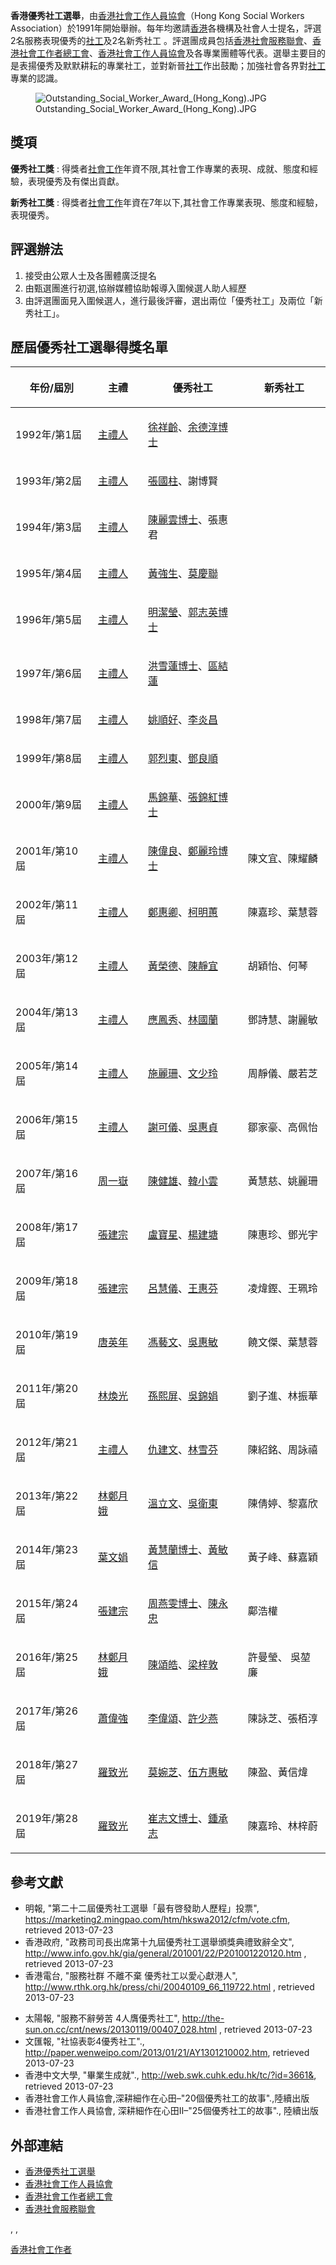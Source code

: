 '''香港優秀社工選舉'''，由[[香港社會工作人員協會|香港社會工作人員協會]]（Hong Kong Social Workers Association）於1991年開始舉辦。每年均邀請[[香港|香港]]各機構及社會人士提名，評選2名服務表現優秀的[[社工|社工]]及2名新秀社工 。評選團成員包括[[香港社會服務聯會|香港社會服務聯會]]、[[香港社會工作者總工會|香港社會工作者總工會]]、[[香港社會工作人員協會|香港社會工作人員協會]]及各專業團體等代表。選舉主要目的是表揚優秀及默默耕耘的專業社工，並對新晉[[社工|社工]]作出鼓勵；加強社會各界對[[社工|社工]]專業的認識。

[[File:Outstanding_Social_Worker_Award_(Hong_Kong).JPG|thumb]]

==獎項==
'''優秀社工獎''' : 得獎者[[社會工作|社會工作]]年資不限,其社會工作專業的表現、成就、態度和經驗，表現優秀及有傑出貢獻。

'''新秀社工獎''' : 得獎者[[社會工作|社會工作]]年資在7年以下,其社會工作專業表現、態度和經驗，表現優秀。

==評選辦法==
# 接受由公眾人士及各團體廣泛提名
# 由甄選團進行初選,協辦媒體協助報導入圍候選人助人經歷
# 由評選團面見入圍候選人，進行最後評審，選出兩位「優秀社工」及兩位「新秀社工」。

==歷屆優秀社工選舉得獎名單==
{|class="wikitable"
|-
!年份/屆別||主禮||優秀社工||新秀社工
|-
|1992年/第1屆||[[主禮人|主禮人]]||[[徐祥齡|徐祥齡]]、[[余德淳博士|余德淳博士]]||
|-
|1993年/第2屆||[[主禮人|主禮人]]||[[張國柱|張國柱]]、謝博賢|| 
|-
|1994年/第3屆||[[主禮人|主禮人]]||[[陳麗雲博士|陳麗雲博士]]、張惠君|| 
|-
|1995年/第4屆||[[主禮人|主禮人]]||[[黃強生|黃強生]]、[[莫慶聯|莫慶聯]]||
|-
|1996年/第5屆||[[主禮人|主禮人]]||[[明潔瑩|明潔瑩]]、[[郭志英博士|郭志英博士]]|| 
|-
|1997年/第6屆||[[主禮人|主禮人]]||[[洪雪蓮博士|洪雪蓮博士]]、[[區結蓮|區結蓮]]|| 
|-
|1998年/第7屆||[[主禮人|主禮人]]||[[姚順好|姚順好]]、[[李炎昌|李炎昌]]|| 
|-
|1999年/第8屆||[[主禮人|主禮人]]||[[郭烈東|郭烈東]]、[[鄧良順|鄧良順]]|| 
|-
|2000年/第9屆||[[主禮人|主禮人]]||[[馬錦華|馬錦華]]、[[張錦紅博士|張錦紅博士]]|| 
|-
|2001年/第10屆||[[主禮人|主禮人]]||[[陳偉良|陳偉良]]、[[鄭麗玲博士|鄭麗玲博士]]||陳文宜、陳耀麟 
|-
|2002年/第11屆||[[主禮人|主禮人]]||[[鄭惠卿|鄭惠卿]]、[[柯明蕙|柯明蕙]]||陳嘉珍、葉慧蓉 
|-
|2003年/第12屆||[[主禮人|主禮人]]||[[黃榮德|黃榮德]]、[[陳靜宜|陳靜宜]]||胡穎怡、何琴
|-
|2004年/第13屆||[[主禮人|主禮人]]||[[應鳳秀|應鳳秀]]、[[林國蘭|林國蘭]]||鄧詩慧、謝麗敏 
|-
|2005年/第14屆||[[主禮人|主禮人]]||[[施麗珊|施麗珊]]、[[文少玲|文少玲]]||周靜儀、嚴若芝 
|-
|2006年/第15屆||[[主禮人|主禮人]]||[[謝可儀|謝可儀]]、[[吳惠貞|吳惠貞]]||鄒家豪、高佩怡 
|-
|2007年/第16屆||[[周一嶽|周一嶽]]||[[陳健雄|陳健雄]]、[[韓小雲|韓小雲]]||黃慧慈、姚麗珊 
|-
|2008年/第17屆||[[張建宗|張建宗]]||[[盧寶星|盧寶星]]、[[楊建塘|楊建塘]]||陳惠珍、鄧光宇 
|-
|2009年/第18屆||[[張建宗|張建宗]]||[[呂慧儀|呂慧儀]]、[[王惠芬|王惠芬]]||凌煒鏗、王珮玲 
|-
|2010年/第19屆||[[唐英年|唐英年]]||[[馮藝文|馮藝文]]、[[吳惠敏|吳惠敏]]||饒文傑、葉慧蓉 
|-
|2011年/第20屆||[[林煥光|林煥光]]||[[孫熙屏|孫熙屏]]、[[吳錦娟|吳錦娟]]||劉子進、林振華 
|-
|2012年/第21屆||[[主禮人|主禮人]]||[[仇建文|仇建文]]、[[林雪芬|林雪芬]]||陳紹銘、周詠禧 
|-
|2013年/第22屆||[[林鄭月娥|林鄭月娥]]||[[溫立文|溫立文]]、[[吳衛東|吳衛東]]||陳倩婷、黎嘉欣 
|-
|2014年/第23屆||[[葉文娟|葉文娟]]||[[黃慧蘭博士|黃慧蘭博士]]、[[黃敏信|黃敏信]]||黃子峰、蘇嘉穎
|-
|2015年/第24屆||[[張建宗|張建宗]]||[[周燕雯博士|周燕雯博士]]、[[陳永忠|陳永忠]]||鄺浩權 
|-
|2016年/第25屆||[[林鄭月娥|林鄭月娥]]||[[陳頌皓|陳頌皓]]、[[梁梓敦|梁梓敦]]||許曼瑩、 吳堃廉
|-
|2017年/第26屆||[[蕭偉強|蕭偉強]]||[[李偉頌|李偉頌]]、[[許少燕|許少燕]]||陳詠芝、張栢淳
|-
|2018年/第27屆||[[羅致光|羅致光]]||[[莫婉芝|莫婉芝]]、[[伍方惠敏|伍方惠敏]]||陳盈、黃信煒
|-
|2019年/第28屆||[[羅致光|羅致光]]||[[崔志文博士|崔志文博士]]、[[鍾承志|鍾承志]]||陳嘉玲、林梓蔚
|}

==參考文獻==
*明報, "第二十二屆優秀社工選舉「最有啓發助人歷程」投票", https://marketing2.mingpao.com/htm/hkswa2012/cfm/vote.cfm, retrieved 2013-07-23
* 香港政府, "政務司司長出席第十九屆優秀社工選舉頒獎典禮致辭全文", http://www.info.gov.hk/gia/general/201001/22/P201001220120.htm {{Wayback|url=http://www.info.gov.hk/gia/general/201001/22/P201001220120.htm |date=20160221105644 }}, retrieved 2013-07-23
*香港電台, "服務社群 不離不棄 優秀社工以愛心獻港人", http://www.rthk.org.hk/press/chi/20040109_66_119722.html {{Wayback|url=http://www.rthk.org.hk/press/chi/20040109_66_119722.html |date=20160304205326 }}, retrieved 2013-07-23

*太陽報, "服務不辭勞苦 4人膺優秀社工", http://the-sun.on.cc/cnt/news/20130119/00407_028.html {{Wayback|url=http://the-sun.on.cc/cnt/news/20130119/00407_028.html |date=20130122050228 }}, retrieved 2013-07-23
*文匯報, "社協表彰4優秀社工"., http://paper.wenweipo.com/2013/01/21/AY1301210002.htm, retrieved 2013-07-23
*香港中文大學, "畢業生成就"., http://web.swk.cuhk.edu.hk/tc/?id=3661&{{dead link|date=2018年5月 |bot=InternetArchiveBot |fix-attempted=yes }}, retrieved 2013-07-23
*香港社會工作人員協會,深耕細作在心田–"20個優秀社工的故事".,陸續出版
*香港社會工作人員協會, 深耕細作在心田II–"25個優秀社工的故事"., 陸續出版

==外部連結==
*[https://web.archive.org/web/20160304120033/http://www.hkswa.org.hk/chi/node/183 香港優秀社工選舉]
*[http://www.hkswa.org.hk 香港社會工作人員協會]
*[http://www.hkswgu.org.hk 香港社會工作者總工會] {{Wayback|url=http://www.hkswgu.org.hk/ |date=20200220233203 }}
*[http://www.hkcss.org.hk 香港社會服務聯會] {{Wayback|url=http://www.hkcss.org.hk/ |date=20200822182650 }}



[[Category:香港社會工作者|]]
, ,